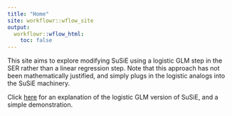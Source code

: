 ```yaml
---
title: "Home"
site: workflowr::wflow_site
output:
  workflowr::wflow_html:
    toc: false
---
```


This site aims to explore modifying SuSiE using a logistic GLM step in the SER rather than a linear regression step. Note that this approach has not been mathematically justified, and simply plugs in the logistic analogs into the SuSiE machinery.

Click [here](susie_logistic_demonstration.html) for an explanation of the logistic GLM version of SuSiE, and a simple demonstration.
